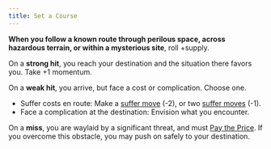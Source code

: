 ```yaml
---
title: Set a Course
---
```


**When you follow a known route through perilous space, across hazardous terrain, or within a mysterious site**, roll +supply.

On a **strong hit**, you reach your destination and the situation there favors you. Take +1 momentum.

On a **weak hit**, you arrive, but face a cost or complication. Choose one.

- Suffer costs en route: Make a [suffer move](/starforged-srd/moves/suffer) (-2), or two [suffer moves](/starforged-srd/moves/suffer) (-1).
- Face a complication at the destination: Envision what you encounter.

On a **miss**, you are waylaid by a significant threat, and must [Pay the Price](/starforged-srd/moves/fate/pay_the_price). If you overcome this obstacle, you may push on safely to your destination.
